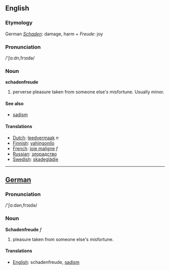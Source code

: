 ==English==

===Etymology===
German ''[[Schaden]]'': damage, harm + ''Freude'': joy

===Pronunciation===
/'&#643;&#593;:dn,fr&#596;&#618;d&#601;/

===Noun===
'''schadenfreude'''
# perverse pleasure taken from someone else's misfortune. Usually minor.

==== See also ====
*[[sadism]]

==== Translations ====
*[[Dutch]]: [[leedvermaak]] ''n''
*[[Finnish]]: [[vahingonilo]]
*[[French]]: [[joie maligne]] ''f''
*[[Russian]]: [[злорадство]]
*[[Swedish]]: [[skadeglädje]]

----

==[[German]]==

===Pronunciation===
/'&#643;&#593;:d&#601;n,fr&#596;&#618;d&#601;/

===Noun===

'''Schadenfreude''' ''f''

#pleasure taken from someone else's misfortune.

==== Translations ====
*[[English]]: schadenfreude, [[sadism]]